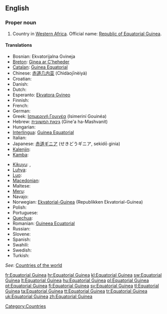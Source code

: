 ==English==
{{wikipedia}}

===Proper noun===
{{en-proper noun|sg=[[equatorial|Equatorial]] [[Guinea]]}}

# Country in [[Western Africa]]. Official name: [[Republic of Equatorial Guinea]].

====Translations====
{{trans-top|country in Western Africa}}
* Bosnian: Ekvatorijalna Gvineja {{f}}
* [[Breton]]: [[Ginea ar C'heheder]]
* [[Catalan]]: [[Guinea Equatorial]] {{f}}
* Chinese: [[赤道几内亚]] (Chìdàojīnèiyà)
* Croatian: {{t+|hr|Ekvatorska Gvineja|f}}
* Danish: {{t-|da|Ækvatorialguinea}}
* Dutch: {{t+|nl|Equatoriaal-Guinea}}
* Esperanto: [[Ekvatora Gvineo]]
* Finnish: {{t+|fi|Päiväntasaajan Guinea}}
* French: {{t+|fr|Guinée équatoriale|f}}
* German: {{t+|de|Äquatorialguinea}}
* Greek: [[Ισημερινή Γουινέα]] (Isimeriní Gouinéa) {{f}}
* Hebrew: [[גינאת המשוונית]] (Gine'a ha-Mashvanit)
* Hungarian: {{t|hu|Egyenlítői Guinea}}
* [[Interlingua]]: [[Guinea Equatorial]]
* Italian: {{t-|it|Guinea Equatoriale}}
* Japanese: [[赤道ギニア]] (せきどうギニア, sekidō ginia)
* [[Kalenjin]]: {{tø|kln|Ginikweta}}
* [[Kamba]]: {{tø|kam|Ginekweta}}
{{trans-mid}}
* [[Kikuyu]]: {{tø|ki|Ginikweta}}, {{tø|ki}}
* [[Luhya]]: {{tø|luy|Ginikweta}}
* [[Luo]]: {{tø|luo|Ginikweta}}
* [[Macedonian]]: {{t|mk|Екваторијална Гвинеја|f|tr=Ekvatorijálna Gvinéja}}
* Maltese: {{t|mt|Gwinea Ekwatorjali|xs=Maltese}}
* [[Meru]]: {{tø|mer|Ginekweta}}
* Navajo: {{tø|nv|Gíní Nahasdzáán Ałníiʼgi Siʼánígíí}}
* Norwegian: [[Ekvatorial-Guinea]] (Republikken Ekvatorial-Guinea)
* Polish: {{t+|pl|Gwinea Równikowa}}
* Portuguese: {{t+|pt|Guiné Equatorial}}
* [[Quechua]]: {{t-|qu|Chawpipacha Khiniya|xs=Quechua}}
* Romanian: [[Guineea Ecuatorial]] {{f}}
* Russian: {{t|ru|Экваториальная Гвинея|f}}
* Slovene: {{t+|sl|Ekvatorialna Gvineja|f}}
* Spanish: {{t+|es|Guinea Ecuatorial}}
* Swahili: {{t+|sw|Ginekweta|xs=Swahili}}
* Swedish: {{t+|sv|Ekvatorialguinea}}
* Turkish: {{t+|tr|Ekvator Ginesi}}
{{trans-bottom}}

''See'': [[Appendix:Countries of the world|Countries of the world]]

[[Category:Countries]]

[[fr:Equatorial Guinea]]
[[hr:Equatorial Guinea]]
[[kl:Equatorial Guinea]]
[[sw:Equatorial Guinea]]
[[lt:Equatorial Guinea]]
[[hu:Equatorial Guinea]]
[[pl:Equatorial Guinea]]
[[pt:Equatorial Guinea]]
[[fi:Equatorial Guinea]]
[[sv:Equatorial Guinea]]
[[tl:Equatorial Guinea]]
[[ta:Equatorial Guinea]]
[[tt:Equatorial Guinea]]
[[tr:Equatorial Guinea]]
[[uk:Equatorial Guinea]]
[[zh:Equatorial Guinea]]